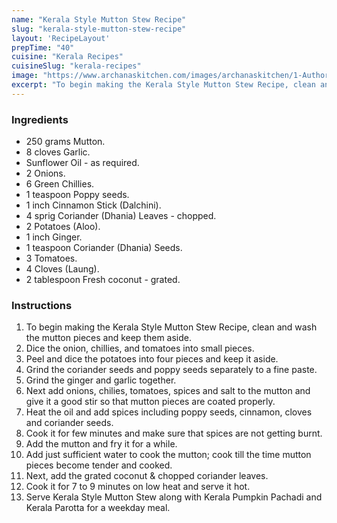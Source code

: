 ---
name: "Kerala Style Mutton Stew Recipe"
slug: "kerala-style-mutton-stew-recipe"
layout: 'RecipeLayout'
prepTime: "40"
cuisine: "Kerala Recipes"
cuisineSlug: "kerala-recipes"
image: "https://www.archanaskitchen.com/images/archanaskitchen/1-Author/garimasgautam-gmail.com/Mutton_Stew_Kerala_Style__edited1.jpg"
excerpt: "To begin making the Kerala Style Mutton Stew Recipe, clean and wash the mutton pieces and keep them aside"
---

### Ingredients

- 250 grams Mutton.
- 8 cloves Garlic.
- Sunflower Oil - as required.
- 2 Onions.
- 6 Green Chillies.
- 1 teaspoon Poppy seeds.
- 1 inch Cinnamon Stick (Dalchini).
- 4 sprig Coriander (Dhania) Leaves - chopped.
- 2 Potatoes (Aloo).
- 1 inch Ginger.
- 1 teaspoon Coriander (Dhania) Seeds.
- 3 Tomatoes.
- 4 Cloves (Laung).
- 2 tablespoon Fresh coconut - grated.

### Instructions

1. To begin making the Kerala Style Mutton Stew Recipe, clean and wash the mutton pieces and keep them aside.
1. Dice the onion, chillies, and tomatoes into small pieces.
1. Peel and dice the potatoes into four pieces and keep it aside.
1. Grind the coriander seeds and poppy seeds separately to a fine paste.
1. Grind the ginger and garlic together.
1. Next add onions, chilies, tomatoes, spices and salt to the mutton and give it a good stir so that mutton pieces are coated properly.
1. Heat the oil and add spices including poppy seeds, cinnamon, cloves and coriander seeds.
1. Cook it for few minutes and make sure that spices are not getting burnt.
1. Add the mutton and fry it for a while.
1. Add just sufficient water to cook the mutton; cook till the time mutton pieces become tender and cooked.
1. Next, add the grated coconut & chopped coriander leaves.
1. Cook it for 7 to 9 minutes on low heat and serve it hot.
1. Serve Kerala Style Mutton Stew along with Kerala Pumpkin Pachadi and Kerala Parotta for a weekday meal.
